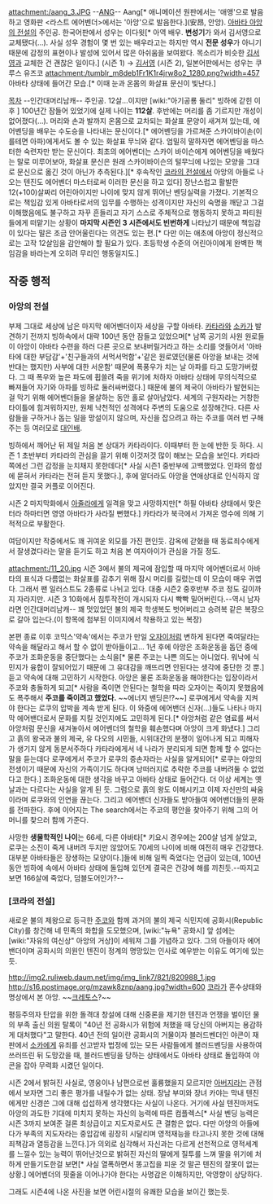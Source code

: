 attachment:/aang_3.JPG
--[[ANG]]-- Aang[* 애니메이션 원판에서는 '애앵'으로 발음하고 영화판 <라스트 에어벤더>에서는 '아앙'으로 발음한다.](安昂, 안앙). [[아바타 아앙의 전설]]의 주인공. 한국어판에서 성우는 이다윗[* 아역 배우. '''변성기'''가 와서 김서영으로 교체됐다(…). 사실 성우 경험이 몇 번 있는 배우라고는 하지만 역시 '''전문 성우'''가 아니기 때문에 감정의 표현이나 발성에 있어서 많은 아쉬움을 보여왔다. 목소리가 비슷한 [[김서영]]과 교체한 건 괜찮은 일이다.] (시즌 1) → [[김서영]] (시즌 2), 일본어판에서는 성우는 쿠루스 유즈코
attachment:/tumblr_m8deb1Fr1K1r4jrw8o2_1280.png?width=457
아바타 상태에 들어간 모습.[* 이때 눈과 온몸의 화살표 문신이 빛난다.]

[[목차]]
--인간대머리남캐-- 주인공. 12살…이지만 [wiki:"아기공룡 둘리" 빙하에 갇힌 이후 ] 100년간 잠들어 있었기에 실제 나이는 '''112살'''. 후반에는 머리를 좀 기르지만 개성이 없어졌다(…). 머리와 손과 발까지 온몸으로 교차되는 화살표 문양이 새겨져 있는데, 에어벤딩을 배우는 수도승을 나타내는 문신이다.[* 에어벤딩을 가르쳐준 스카이바이손(이를테면 아파)에게서도 볼 수 있는 화살표 무늬와 같다. 엄밀히 말하자면 에어벤딩을 마스터한 숙련자만 받는 문신이다. 최초의 에어벤더는 스카이 바이슨에게 에어벤딩을 배웠다는 말로 미루어보아, 화살표 문신은 원래 스카이바이슨의 털무늬에 나있는 모양을 그대로 문신으로 옮긴 것이 아닌가 추측된다.][* 후속작인 [[코라의 전설]]에서 아앙의 아들로 나오는 텐진도 에어벤더 마스터로써 이러한 문신을 하고 있다] 장난스럽고 활발한 12(+100)살짜리 어린아이지만 나이에 맞지 않게 뛰어난 벤딩실력을 가졌다. 기본적으로는 책임감 있게 아바타로서의 임무를 수행하는 성격이지만 자신의 숙명을 깨닫고 그걸 이해했음에도 불구하고 자꾸 흔들리고 자기 스스로 주체적으로 행동하지 못하고 파티원들에게 떠맡기는 상황이 '''마지막 시즌인 3 시즌에서도 빈번하게''' 나타났기 때문에 책임감이 있다는 말은 조금 안어울린다는 의견도 있는 편.[* 다만 이는 애초에 아앙이 정신적으로는 고작 12살임을 감안해야 할 필요가 있다. 초등학생 수준의 어린아이에게 완벽한 책임감을 바라는게 오히려 무리인 행동일지도.]

== 작중 행적 ==
=== 아앙의 전설 ===
부제 그대로 세상에 남은 마지막 에어벤더이자 세상을 구할 아바타. [[카타라]]와 [[소카]]가 발견하기 전까지 빙하속에서 대략 100년 동안 잠들고 있었으며[* 남쪽 공기의 사원 원로들이 아앙이 아바타 수련을 하러 다른 곳으로 보내버릴거라고 하는 소리를 엿들어서 '아바타에 대한 부담감'+'친구들과의 서먹서먹함'+'같은 원로였던(물론 아앙을 보내는 것에 반대는 했지만) 사부에 대한 서운함' 때문에 폭풍우가 치는 날 아파를 타고 도망가버렸다. 그 때 폭우와 높은 파도에 휩쓸려 죽을 위기에 처하자 아바타 상태에 무의식적으로 빠져들어 자기와 아파를 빙하로 둘러싸버렸다.] 때문에 불의 제국이 아바타가 발현되는 걸 막기 위해 에어벤더들을 몰살하는 동안 홀로 살아남았다. 세계의 구원자라는 거창한 타이틀에 힘겨워하지만, 원체 낙천적인 성격에다 주변의 도움으로 성장해간다. 다른 사람들을 구하거나 돕는 일을 망설이지 않으며, 자신을 잡으려고 하는 주코를 여러 번 구해주는 등 여러모로 [[대인배]].

빙하에서 깨어난 뒤 제일 처음 본 상대가 카타라이다. 이때부터 한 눈에 반한 듯 하다. 시즌 1 초반부터 카타라의 관심을 끌기 위해 이것저것 많이 해보는 모습을 보인다. 카타라 쪽에선 그런 감정을 눈치채지 못한데다[* 사실 시즌1 중반부에 고백했었다. 인파의 함성에 묻혀서 카타라는 전혀 듣지 못했다.], 후에 알더라도 아앙을 연애상대로 인식하지 않았지만 결국 커플로 이어진다.

시즌 2 마지막화에서 [[아줄라]]에게 일격을 맞고 사망하지만[* 하필 아바타 상태에서 맞은터라 하마터면 영영 아바타가 사라질 뻔했다.] 카타라가 북극에서 가져온 영수에 의해 기적적으로 부활한다.

여담이지만 작중에서도 꽤 귀여운 외모를 가진 편인듯. 감옥에 갇혔을 때 동료죄수에게서 잘생겼다라는 말을 듣기도 하고 처음 본 여자아이가 관심을 가질 정도.

attachment:/11_20.jpg
시즌 3에서 불의 제국에 잠입할 때 마지막 에어벤더로서 아바타의 표식과 다름없는 화살표를 감추기 위해 잠시 머리를 길렀는데 이 모습이 매우 귀엽다. 그래서 팬 일러스트도 2종류로 나뉘고 있다. 대충 시즌2 중후반부 주코 정도 길이까지 자라지만. 시즌 3 10화에서 침투작전이 개시되자 다시 빡빡 밀어버린다.--역시 남자라면 인간대머리남캐-- 꽤 멋있었던 불의 제국 학생복도 벗어버리고 승려복 같은 복장으로 갈아 입는다.(이 항목에 첨부된 이미지에서 착용하고 있는 복장)

본편 종료 이후 코믹스'약속'에서는 주코가 만일 [[오자이]]처럼 변하게 된다면 죽여달라는 약속을 해달라고 해서 할 수 없이 받아들이고...
1년 후에 아앙은 조화운동을 돕던 중에 주코가 조화운동을 중단했다는 소식을[* 물론 주코는 나쁜 의도는 아니었다. 워낙에 식민지가 융합이 잘되어있기 때문에 그 유대감을 깨뜨리면 안된다는 생각에 중단한 것 뿐.] 듣고 약속에 대해 고민하기 시작한다. 아앙은 물론 조화운동을 해야한다는 입장이라서 주코와 충돌하게 되고[* 사람을 죽이면 안된다는 철학을 따라 오자이는 죽이지 못했음에도 폭주해서 '''주코를 죽이려고 했었다.''' ~~에너지 밴딩은!?~~] 로쿠에게서 약속을 지켜야 한다는 로쿠의 압박을 계속 받게 된다. 이 와중에 에어밴더 신자(...)들도 나타나 마지막 에어밴더로서 문화를 지킬 것인지에도 고민하게 된다.[* 아앙처럼 같은 염료를 써서 아앙처럼 문신을 새겨놓아서 에어벤더의 철학을 훼손했다며 아앙이 크게 화냈다.] 그리고 흙의 왕국과 불의 제국, 유 다오의 시민들, 시위대간의 분쟁이 일어나게 되고 피해자가 생기지 않게 동분서주하다 카타라에게서 네 나라가 분리되게 되면 함께 할 수 없다는 말을 듣는데다 로쿠에게서 주코가 로쿠의 증손자라는 사실을 알게되어[* 로쿠는 아앙의 전생이기 때문에 자신의 가족이기도 하다며 낭떠러지로 추락한 주코를 내버려둘 수 없었다고 한다.] 조화운동에 대한 생각을 바꾸고 아바타 상태로 들어간다. 더 이상 세계는 옛날과는 다르다는 사실을 알게 된 듯. 그럼으로 흙의 왕도 이해시키고 이제 자신만의 싸움이라며 로쿠와의 인연을 끊는다. 그리고 에어밴더 신자들도 받아들여 에어밴더들의 문화를 전파한다. 
후에 이어지는 The search에서는 주코의 평안을 찾아주기 위해 그의 어머니를 찾으러 함께 가준다. 

사망한 '''생물학적인 나이'''는 66세, 다른 아바타[* 키요시 경우에는 200살 넘게 살았고, 로쿠는 소진이 죽게 내버려 두지만 않았어도 70세의 나이에 비해 여전히 매우 건강했다. 대부분 아바타들은 장생하는 모양이다.]들에 비해 일찍 죽었다는 언급이 있는데, 100년동안 빙하에 속에서 아바타 상태에 돌입해 있던게 결국은 건강에 해를 끼친듯.--따지고보면 166살에 죽었다, 덤블도어인가?--

=== [코라의 전설] ===
새로운 불의 제왕으로 등극한 [[주코]]와 함께 과거의 불의 제국 식민지에 공화시(Republic City)를 창건해 네 민족의 화합을 도모했으며, [wiki:"뉴욕" 공화시] 앞 섬에는 [wiki:"자유의 여신상" 아앙의 거상]이 세워져 그를 기념하고 있다. 그의 아들이자 에어밴더이며 공화시의 의원인 텐진이 정계의 명망있는 인사로 예우받는 이유도 여기에 있는 듯.
 
http://img2.ruliweb.daum.net/img/img_link7/821/820988_1.jpg
http://s16.postimage.org/mzawk8znp/aang.jpg?width=600
[[코라]]가 혼수상태와 명상에서 본 아앙. ~~[[크레토스]]?~~

평등주의자 탄압을 위한 돌격대 창설에 대해 신중론을 제기한 텐진과 언쟁을 벌이던 물의 부족 출신 의원 탈록이 "40년 전 공화시가 위험에 처했을 때 당신의 아버지는 용감하게 대처했다"고 말한다. 40년 전의 일이란 공화시의 거물이자 블러드벤더인 야콘이 재판에서 [[소카]]에게 유죄를 선고받자 법정에 있는 모든 사람들에게 블러드벤딩을 사용하여 쓰러뜨린 뒤 도망갔을 때, 블러드벤딩을 당하는 상태에서도 아바타 상태로 돌입하여 야콘을 잡아 무력화 시켰던 일이다.

시즌 2에서 밝혀진 사실로, 영웅이나 남편으로썬 훌륭했을지 모르지만 [[아버지]]라는 관점에서 보자면 그리 좋은 평가를 내릴수가 없는 상태. 장남 부미와 장녀 카야는 막내 텐진에게만 신경쓴 그에 대해 섭섭하게 생각했다는 사실이 나온다. 거기에 사실 텐진마저도 아앙의 과도한 기대에 미치지 못하는 자신의 능력에 따른 컴플렉스[* 사실 벤딩 능력은 시즌 3까지 보여준 걸론 최상급이고 지도자로서도 큰 결함은 없다. 다만 아앙의 아들에다가 부족의 지도자라는 중압감에 굉장히 시달리며 영적재능을 타고나지 못한 것에 대해 죄책감과 열등감을 느낀다.]가 의외로 심각해서 자신과는 다르게 선천적으로 영적세계를 느낄수 있는 능력이 뛰어난것으로 밝혀진 자신의 딸에게 질투를 느껴 딸을 위기에 처하게 만들기도한걸 보면[* 사실 열폭하면서 똥고집을 피운 것 말곤 텐진의 잘못이 없는 상황.] 에어벤더의 핏줄을 이어나가야 한다는 사명감은 이해하지만, 악영향이 상당하다.

그래도 시즌4에 나온 사진을 보면 어린시절의 유쾌한 모습을 보이긴 했는듯.
